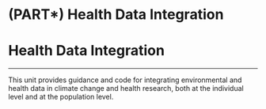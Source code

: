 # (PART\*) Health Data Integration {.unnumbered .unlisted}

# **Health Data Integration** {-}

---

This unit provides guidance and code for integrating environmental and health data in climate change and health research, both at the individual level and at the population level.



